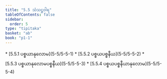```yaml
---
title: "5.5 သံသဋ္ဌဝါရ"
tableOfContents: false
sidebar:
  order: 5
type: "tipitaka"
basket: "ab"
book: "p1-1"
---
```



<DynamicBreadcrumb />



<TableOfContents book="p1-1" section="5.5">
* [5.5.1 ပစ္စယာနုလောမ](5-5/5-5-1)
* [5.5.2 ပစ္စယပစ္စနီယ](5-5/5-5-2)
* [5.5.3 ပစ္စယာနုလောမပစ္စနီယ](5-5/5-5-3)
* [5.5.4 ပစ္စယပစ္စနီယာနုလောမ](5-5/5-5-4)
</TableOfContents>